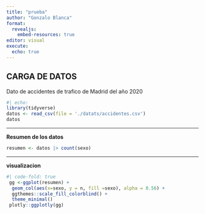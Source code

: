 ---
title: "prueba"
author: "Gonzalo Blanca"
format: 
  revealjs:
    embed-resources: true
editor: visual
execute: 
  echo: true
---

## CARGA DE DATOS

Dato de accidentes de trafico de Madrid del año 2020

```{r}
#| echo:
library(tidyverse)
datos <- read_csv(file = './datats/accidentes.csv')
datos

```

------------------------------------------------------------------------

**Resumen de los datos**

```{r}
resumen <- datos |> count(sexo)
```

------------------------------------------------------------------------

**visualizacion**

```{r}
#| code-fold: true
 gg <-ggplot(resumen) + 
  geom_col(aes(x=sexo, y = n, fill =sexo), alpha = 0.56) +
  ggthemes::scale_fill_colorblind() +
  theme_minimal()
 plotly::ggplotly(gg)
```
